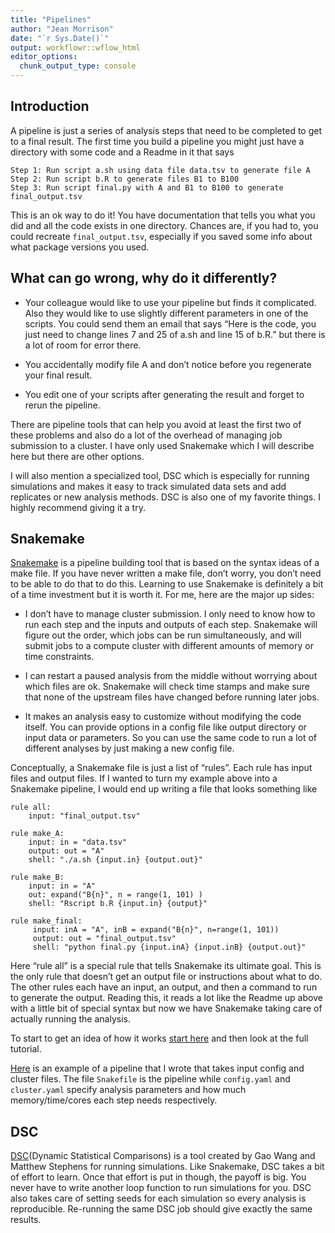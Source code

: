 ```yaml
---
title: "Pipelines"
author: "Jean Morrison"
date: "`r Sys.Date()`"
output: workflowr::wflow_html
editor_options:
  chunk_output_type: console
---
```


## Introduction

A pipeline is just a series of analysis steps that need to be completed to get to a final result. The first time you build a pipeline you might just have a directory with some code and a Readme in it that says 

```
Step 1: Run script a.sh using data file data.tsv to generate file A
Step 2: Run script b.R to generate files B1 to B100
Step 3: Run script final.py with A and B1 to B100 to generate final_output.tsv
```

This is an ok way to do it! You have documentation that tells you what you did and all the code exists in one directory. Chances are, if you had to, you could recreate `final_output.tsv`, especially if you saved some info about what package versions you used. 

## What can go wrong, why do it differently?

+ Your colleague would like to use your pipeline but finds it complicated. Also they would like to use slightly different parameters in one of the scripts. You could send them an email that says "Here is the code, you just need to change lines 7 and 25 of a.sh and line 15 of b.R." but there is a lot of room for error there. 

+ You accidentally modify file A and don't notice before you regenerate your final result. 

+ You edit one of your scripts after generating the result and forget to rerun the pipeline. 

There are pipeline tools that can help you avoid at least the first two of these problems and also do a lot of the overhead of managing job submission to a cluster. I have only used Snakemake which I will describe here but there are other options.  


I will also mention a specialized tool, DSC which is especially for running simulations and makes it easy to track simulated data sets and add replicates or new analysis methods. DSC is also one of my favorite things. I highly recommend giving it a try. 

## Snakemake

[Snakemake](https://snakemake.readthedocs.io/en/stable/) is a pipeline building tool that is based on the syntax ideas of a make file. If you have never written a make file, don't worry, you don't need to be able to do that to do this. Learning to use Snakemake is definitely a bit of a time investment but it is worth it. For me, here are the major up sides:

+ I don't have to manage cluster submission. I only need to know how to run each step and the inputs and outputs of each step. Snakemake will figure out the order, which jobs can be run simultaneously, and will submit jobs to a compute cluster with different amounts of memory or time constraints. 

+ I can restart a paused analysis from the middle without worrying about which files are ok. Snakemake will check time stamps and make sure that none of the upstream files have changed before running later jobs. 

+ It makes an analysis easy to customize without modifying the code itself. You can provide options in a config file like output directory or input data or parameters. So you can use the same code to run a lot of different analyses by just making a new config file. 

Conceptually, a Snakemake file is just a list of "rules". Each rule has input files and output files. If I wanted to turn my example above into a Snakemake pipeline, I would end up writing a file that looks something like 

```
rule all: 
    input: "final_output.tsv"
    
rule make_A:
    input: in = "data.tsv"
    output: out = "A"
    shell: "./a.sh {input.in} {output.out}"
    
rule make_B:
    input: in = "A"
    out: expand("B{n}", n = range(1, 101) )
    shell: "Rscript b.R {input.in} {output}"
    
rule make_final:
     input: inA = "A", inB = expand("B{n}", n=range(1, 101))
     output: out = "final_output.tsv"
     shell: "python final.py {input.inA} {input.inB} {output.out}"
```

Here "rule all" is a special rule that tells Snakemake its ultimate goal. This is the only rule that doesn't get an output file or instructions about what to do. The other rules each have an input, an output, and then a command to run to generate the output. Reading this, it reads a lot like the Readme up above with a little bit of special syntax but now we have Snakemake taking care of actually running the analysis.


To start to get an idea of how it works [start here](https://snakemake.readthedocs.io/en/stable/tutorial/short.html) and then look at the full tutorial. 

[Here](https://github.com/jean997/cause/tree/master/pipeline_code) is an example of a pipeline that I wrote that takes input config and cluster files. The file `Snakefile` is the pipeline while `config.yaml` and `cluster.yaml` specify analysis parameters and how much memory/time/cores each step needs respectively. 

## DSC

[DSC](https://stephenslab.github.io/dsc-wiki/overview)(Dynamic Statistical Comparisons) is a tool created by Gao Wang and Matthew Stephens for running simulations. Like Snakemake, DSC takes a bit of effort to learn. Once that effort is put in though, the payoff is big. You never have to write another loop function to run simulations for you. DSC also takes care of setting seeds for each simulation so every analysis is reproducible. Re-running the same DSC job should give exactly the same results. 
